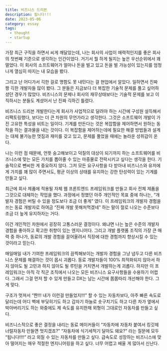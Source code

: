 ```yaml
---
title: 비즈니스 드리븐
description: 됩니다!!!
date: 2023-05-06
category: essay
tags:
  - thought
  - startup
---
```


가장 최근 구직을 하면서 씨게 깨달았는데, 나는 회사의 사업이 매력적인지를 좋은 회사의 첫번째 기준으로 생각하는 인간이었다. 거기서 뭘 하게 될지는 높은 우선순위에서 꽤 멀었다. 이 회사의 소프트웨어가 얼마나 돈을 벌고 있고 돈을 벌 가능성이 있는지를 엄청나게 열심히 따지는 내 모습을 봤다.

그리고 난 어디가서 긱한 걸로 명함도 못 내민다는 걸 현업에서 알았다. 일하면서 진짜 짱 긱한 개발자들 많이 봤다. 그 분들은 지금보다 더 복잡한 기술적 문제를 풀고 싶어하셨던 경우가 많았다. 비즈니스의 문제나 회사의 재무상태보다는 기술적 문제를 보고 이직하시는 분들도 계셨어서 난 진짜 긱하긴 틀렸다.

비즈니스 드리븐 개발한다는게 회사가 사업적으로 달려야 하는 시간에 구성원 설득해서 리팩토링했다, 보다는 더 큰 차원의 무언가라고 생각한다. 그것은 소프트웨어 개발이 가진 고유한 특성을 비트는 일이다. 기계를 만든다는 것은 복잡함을 제어하면서 원하는 동작을 하는 결과물을 내는 것이다. 이 복잡함을 제어하는데에 필요한 해결 방법들과 설계는 대체 불가능한 멋짐과 재미를 갖고 있고, 문제를 풀었을 때에는 놀라운 성취감이 온다.

나는 이런 점 때문에, 언뜻 숭고해보이고 덕질의 대상이 되기까지 하는 소프트웨어를 비즈니스에 맞는 모든 가치를 뽑아줄 수 있는 마중물로 전락시키고 싶다는 생각을 한다. 기술적으로 뺀씨한 게 중요하지 않다. 그저 모든 요구사항을 다 받아내 비즈니스와 유저에게 가치를 꽤 많이 주면서도, 평균 이상의 상태를 유지하는 강한 탄성력이 있는 기계를 만들고 싶다.

최근에 회사 제품에 적용될 자체 웹 프론트엔드 프레임워크를 만들고 회사 전체 제품을 그것으로 대체하는 작업을 했다. 과정에서 정했던 아주 개인적인 목표 중에 하나는, “개발자 경험은 버틸 수 있을 정도보다 조금 더 좋게” 였다. 이 프레임워크의 개발자 경험을 쓰는 동료 개발자로 하여금 “진짜 개발 못해처먹겠네” 하는 말이 절로 나오는 수준보다 조금 더 높게 유지하자는 거다.

이건 개인적인 차원에서 굉장히 고통스러운 결정이다. 왜냐면 나는 높은 수준의 개발자 경험을 좋아하고 확고한 취향이 있는 엔지니어다. 그리고 개발 플랫폼 조직의 가장 큰 매력 중 하나가, 동료의 개발 경험을 끌어올려서 직장에 대한 경험까지 향상시킬 수 있는 것이라고 믿는다.

매일매일 내가 기여한 프레임워크의 끔찍해보이는 개발자 경험을 그냥 냅두고 다른 비즈니스 문제를 해결하는 것이 몹시 괴롭다. 동료 개발자들이 100% 최적화되지 않아서 하지 않아도 될 고민과 하지 않아도 될 루틴을 거치면서 개발하는게 괴롭다. 하지만 이 프레임워크는 아직 각 직군 조직에서 나오는 모든 비즈니스 요구사항들을 수용하기 어렵다. 그래서 그걸 먼저 할 수 있게 만들고 DX는 남는 시간에 쫌쫌따리 개선해야 한다. 그게 맞다.

구조가 멋져서 “짠!!! 내가 이런걸 만들었지!!!” 할 수 있는 자동차보다, 아주 빠른 속도로 달리는데 어디 벽에 부딪히기도 하고 갑자기 하늘로 솟구치기도 하고 다른 차가 옆에서 박아버리기도 하는 와중에도 제 속도를 유지한채 외형이 그대로인 자동차를 만들고 싶다.

비즈니스적으로 좋은 결정을 내리는 동료 메이커들이 “자동차에 자동차 붙여서 킹갓제너럴자동차 만들면 멋지겠죠?” “자동차에 식기세척기 달아도 돼요?” 라는 질문에 모두 “됩니다!!!!” 라고 외칠 수 있는 자동차를 만들고 싶다. 급속도로 성장하는 비즈니스에 맞아 떨어지는 매우 적절한 엔지니어링을 하고 싶다. 너무 어렵고 배울 게 많아서 신난다.

